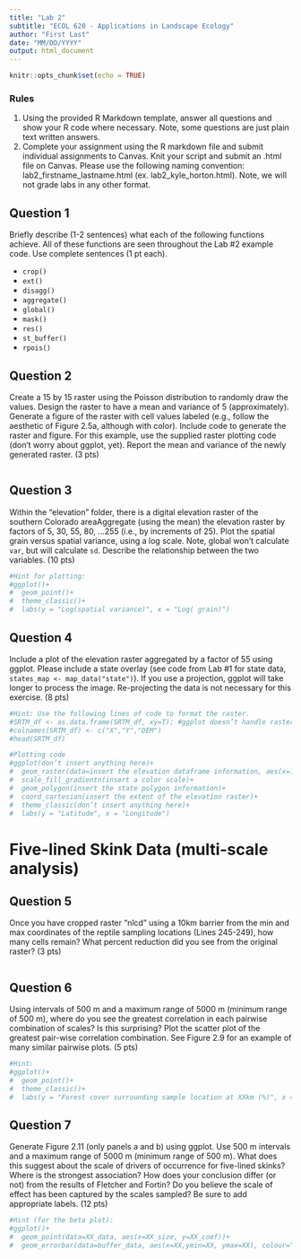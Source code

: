```yaml
---
title: "Lab 2"
subtitle: "ECOL 620 - Applications in Landscape Ecology"
author: "First Last"
date: "MM/DD/YYYY"
output: html_document
---
```


```r
knitr::opts_chunk$set(echo = TRUE)
```

### Rules
1. Using the provided R Markdown template, answer all questions and show your R code where necessary. Note, some questions are just plain text written answers.
2. Complete your assignment using the R markdown file and submit individual assignments to Canvas. Knit your script and submit an .html file on Canvas. Please use  the following naming convention: lab2_firstname_lastname.html (ex. lab2_kyle_horton.html).  Note, we will not grade labs in any other format.

## Question 1

Briefly describe (1-2 sentences) what each of the following functions achieve. All of these functions are seen throughout the Lab #2 example code. Use complete sentences (1 pt each). 

* `crop()`
* `ext()`
* `disagg()`
* `aggregate()`
* `global()`
* `mask()`
* `res()`
* `st_buffer()`
* `rpois()`

## Question 2 
Create a 15 by 15 raster using the Poisson distribution to randomly draw the values. Design the raster to have a mean and variance of 5 (approximately). Generate a figure of the raster with cell values labeled (e.g., follow the aesthetic of Figure 2.5a, although with color). Include code to generate the raster and figure. For this example, use the supplied raster plotting code (don’t worry about ggplot, yet). Report the mean and variance of the newly generated raster. (3 pts)

```r

```


## Question 3
Within the “elevation” folder, there is a digital elevation raster of the southern Colorado areaAggregate (using the mean) the elevation raster by factors of 5, 30, 55, 80, …255 (i.e., by increments of 25). Plot the spatial grain versus spatial variance, using a log scale. Note, global won't calculate `var`, but will calculate `sd`. Describe the relationship between the two variables. (10 pts)


```r
#Hint for plotting:
#ggplot()+
#  geom_point()+
#  theme_classic()+
#  labs(y = "Log(spatial variance)", x = "Log( grain)")
```


## Question 4
Include a plot of the elevation raster aggregated by a factor of 55 using ggplot. Please include a state overlay (see code from Lab #1 for state data, `states_map <- map_data("state")`). If you use a projection, ggplot will take longer to process the image. Re-projecting the data is not necessary for this exercise. (8 pts) 


```r
#Hint: Use the following lines of code to format the raster. 
#SRTM_df <- as.data.frame(SRTM_df, xy=T); #ggplot doesn’t handle rasters that well. Convert to a dataframe
#colnames(SRTM_df) <- c("X","Y","DEM")
#head(SRTM_df)
```


```r
#Plotting code
#ggplot(don’t insert anything here)+
#  geom_raster(data=insert the elevation dataframe information, aes(x=?, y=?, fill=?))+
#  scale_fill_gradientn(insert a color scale)+
#  geom_polygon(insert the state polygon information)+
#  coord_cartesian(insert the extent of the elevation raster)+
#  theme_classic(don’t insert anything here)+
#  labs(y = "Latitude", x = "Longitude")
```

# Five-lined Skink Data (multi-scale analysis)


## Question 5
Once you have cropped raster “nlcd” using a 10km barrier from the min and max coordinates of the reptile sampling locations (Lines 245-249), how many cells remain? What percent reduction did you see from the original raster?  (3 pts)

```r

```


## Question 6
Using intervals of 500 m and a maximum range of 5000 m (minimum range of 500 m), where do you see the greatest correlation in each pairwise combination of scales? Is this surprising? Plot the scatter plot of the greatest pair-wise correlation combination. See Figure 2.9 for an example of many similar pairwise plots. (5 pts)


```r
#Hint:
#ggplot()+
#  geom_point()+
#  theme_classic()+
#  labs(y = "Forest cover surrounding sample location at XXkm (%)", x = "Forest cover surrounding sample   location at XXkm (%))")
```

## Question 7
Generate Figure 2.11 (only panels a and b) using ggplot. Use 500 m intervals and a maximum range of 5000 m (minimum range of 500 m). What does this suggest about the scale of drivers of occurrence for five-lined skinks? Where is the strongest association? How does your conclusion differ (or not) from the results of Fletcher and Fortin? Do you believe the scale of effect has been captured by the scales sampled? Be sure to add appropriate labels. (12 pts) 


```r
#Hint (for the beta plot):
#ggplot()+
#  geom_point(data=XX_data, aes(x=XX_size, y=XX_coef))+
#  geom_errorbar(data=buffer_data, aes(x=XX,ymin=XX, ymax=XX), colour="black", width=.1)
```






